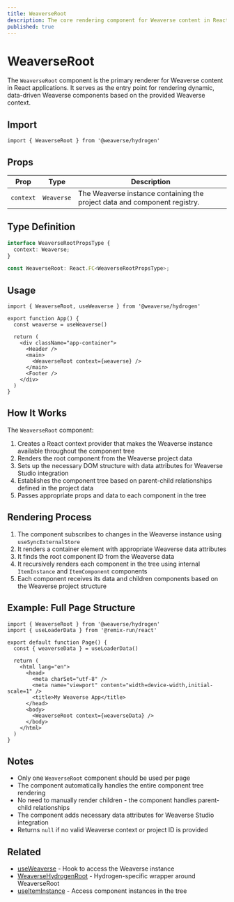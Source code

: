 ```yaml
---
title: WeaverseRoot
description: The core rendering component for Weaverse content in React-based applications.
published: true
---
```


# WeaverseRoot

The `WeaverseRoot` component is the primary renderer for Weaverse content in React applications. It serves as the entry point for rendering dynamic, data-driven Weaverse components based on the provided Weaverse context.

## Import

```tsx
import { WeaverseRoot } from '@weaverse/hydrogen'
```

## Props

| Prop | Type | Description |
| --- | --- | --- |
| `context` | `Weaverse` | The Weaverse instance containing the project data and component registry. |

## Type Definition

```typescript
interface WeaverseRootPropsType {
  context: Weaverse;
}

const WeaverseRoot: React.FC<WeaverseRootPropsType>;
```

## Usage

```tsx
import { WeaverseRoot, useWeaverse } from '@weaverse/hydrogen'

export function App() {
  const weaverse = useWeaverse()
  
  return (
    <div className="app-container">
      <Header />
      <main>
        <WeaverseRoot context={weaverse} />
      </main>
      <Footer />
    </div>
  )
}
```

## How It Works

The `WeaverseRoot` component:

1. Creates a React context provider that makes the Weaverse instance available throughout the component tree
2. Renders the root component from the Weaverse project data
3. Sets up the necessary DOM structure with data attributes for Weaverse Studio integration
4. Establishes the component tree based on parent-child relationships defined in the project data
5. Passes appropriate props and data to each component in the tree

## Rendering Process

1. The component subscribes to changes in the Weaverse instance using `useSyncExternalStore`
2. It renders a container element with appropriate Weaverse data attributes
3. It finds the root component ID from the Weaverse data
4. It recursively renders each component in the tree using internal `ItemInstance` and `ItemComponent` components
5. Each component receives its data and children components based on the Weaverse project structure

## Example: Full Page Structure

```tsx
import { WeaverseRoot } from '@weaverse/hydrogen'
import { useLoaderData } from '@remix-run/react'

export default function Page() {
  const { weaverseData } = useLoaderData()
  
  return (
    <html lang="en">
      <head>
        <meta charSet="utf-8" />
        <meta name="viewport" content="width=device-width,initial-scale=1" />
        <title>My Weaverse App</title>
      </head>
      <body>
        <WeaverseRoot context={weaverseData} />
      </body>
    </html>
  )
}
```

## Notes

- Only one `WeaverseRoot` component should be used per page
- The component automatically handles the entire component tree rendering
- No need to manually render children - the component handles parent-child relationships
- The component adds necessary data attributes for Weaverse Studio integration
- Returns `null` if no valid Weaverse context or project ID is provided

## Related

- [useWeaverse](api/use-weaverse) - Hook to access the Weaverse instance
- [WeaverseHydrogenRoot](api/weaverse-hydrogen-root) - Hydrogen-specific wrapper around WeaverseRoot
- [useItemInstance](api/use-item-instance) - Access component instances in the tree
